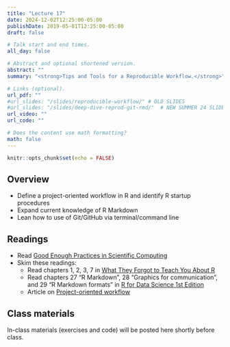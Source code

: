 ```yaml
---
title: "Lecture 17"
date: 2024-12-02T12:25:00-05:00
publishDate: 2019-05-01T12:25:00-05:00
draft: false

# Talk start and end times.
all_day: false

# Abstract and optional shortened version.
abstract: ""
summary: "<strong>Tips and Tools for a Reproducible Workflow.</strong>"

# Links (optional).
url_pdf: ""
#url_slides: "/slides/reproducible-workflow/" # OLD SLIDES
#url_slides: "/slides/deep-dive-reprod-git-rmd/"  # NEW SUMMER 24 SLIDES
url_video: ""
url_code: ""

# Does the content use math formatting?
math: false
---
```


```r
knitr::opts_chunk$set(echo = FALSE)
```

## Overview

* Define a project-oriented workflow in R and identify R startup procedures
* Expand current knowledge of R Markdown
* Lean how to use of Git/GitHub via terminal/command line 

<!-- 
REMINDER SUMMER 2024: add here selected content from deep dive into R Mardown lecture which under syllabus/r-markdown
-->

## Readings

* Read [Good Enough Practices in Scientific Computing](http://journals.plos.org/ploscompbiol/article?id=10.1371/journal.pcbi.1005510)
* Skim these readings:
  * Read chapters 1, 2, 3, 7 in [What They Forgot to Teach You About R](https://rstats.wtf/)
  * Read chapters 27 "R Markdown", 28 "Graphics for communication", and 29 "R Markdown formats" in [R for Data Science 1st Edition](http://r4ds.had.co.nz)
  * Article on [Project-oriented workflow](https://www.tidyverse.org/articles/2017/12/workflow-vs-script/)

## Class materials

In-class materials (exercises and code) will be posted here shortly before class.

<!--
Run the code below in your console to download today’s in-class exercises: `usethis::use_course("css-materials/deep-dive-reproducible-git-rmd")`
-->


<!--
{{% callout note %}}
Run the code below in your console to download the exercises for today.
```r
usethis::use_course("css-materials/reproducible-workflow")
```
{{% /callout %}}
-->
